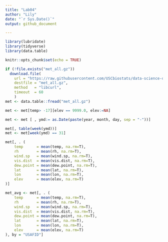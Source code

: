 ```yaml
---
title: "Lab04"
author: "Lily"
date: "`r Sys.Date()`"
output: github_document

---
```


```r
library(lubridate)
library(tidyverse)
library(data.table)
```

```r
knitr::opts_chunk$set(echo = TRUE)
```

```r
if (!file.exists("met_all.gz"))
  download.file(
    url = "https://raw.githubusercontent.com/USCbiostats/data-science-data/master/02_met/met_all.gz",
    destfile = "met_all.gz",
    method   = "libcurl",
    timeout  = 60
    )
met <- data.table::fread("met_all.gz")
```

```r
met <- met[temp> -17][elev == 9999.0, elev:=NA]
```
```r
met <- met [ , ymd:= as.Date(paste(year, month, day, sep = "-"))]
```


```r
met[, table(week(ymd))]
met <- met[week(ymd) == 31]
```


```r
met[, . (
    temp      = mean(temp, na.rm=T),
    rh        = mean(rh, na.rm=T),
    wind.sp   = mean(wind.sp, na.rm=T),
    vis.dist  = mean(vis.dist, na.rm=T),
    dew.point = mean(dew.point, na.rm=T),
    lat       = mean(lat, na.rm=T),
    lon       = mean(lon, na.rm=T),
    elev      = mean(elev, na.rm=T)
)]
```


```r
met_avg <- met[, . (
    temp      = mean(temp, na.rm=T),
    rh        = mean(rh, na.rm=T),
    wind.sp   = mean(wind.sp, na.rm=T),
    vis.dist  = mean(vis.dist, na.rm=T),
    dew.point = mean(dew.point, na.rm=T),
    lat       = mean(lat, na.rm=T),
    lon       = mean(lon, na.rm=T),
    elev      = mean(elev, na.rm=T)
), by = "USAFID"]
```

